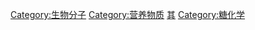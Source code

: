 {{糖类|state=collapsed}}
{{Catmore|糖类}}
{{Commonscat|Carbohydrates}}

[[Category:生物分子|Category:生物分子]]
[[Category:营养物质|Category:营养物质]]
[[Category:有机化合物|其]]
[[Category:糖化学|Category:糖化学]]